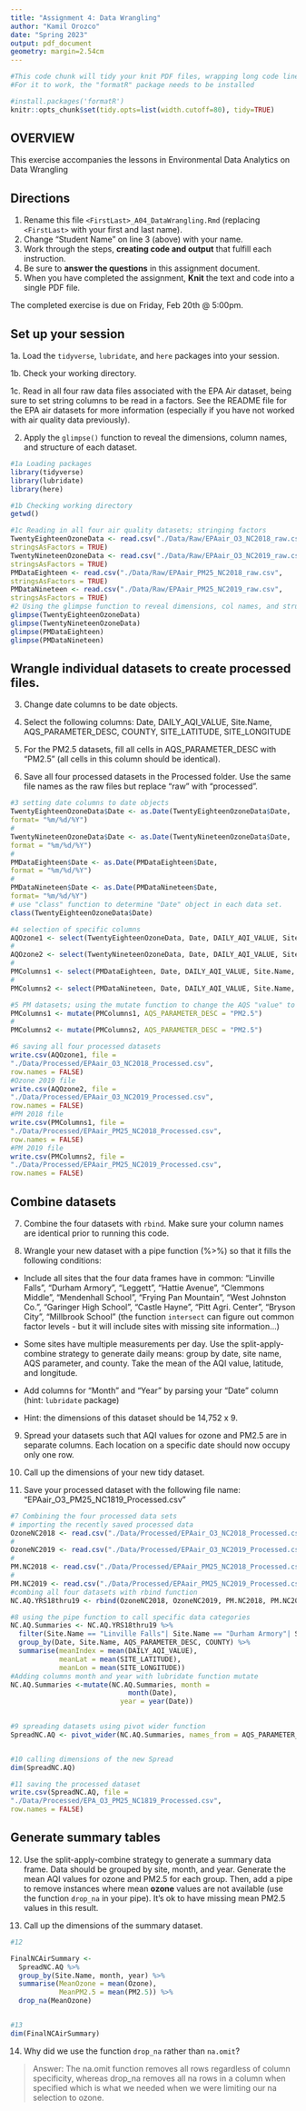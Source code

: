 ```yaml
---
title: "Assignment 4: Data Wrangling"
author: "Kamil Orozco"
date: "Spring 2023"
output: pdf_document
geometry: margin=2.54cm
---
```


```r
#This code chunk will tidy your knit PDF files, wrapping long code lines
#For it to work, the "formatR" package needs to be installed

#install.packages('formatR')
knitr::opts_chunk$set(tidy.opts=list(width.cutoff=80), tidy=TRUE)
```


## OVERVIEW

This exercise accompanies the lessons in Environmental Data Analytics on Data Wrangling 

## Directions

1.  Rename this file `<FirstLast>_A04_DataWrangling.Rmd` (replacing `<FirstLast>` with your first and last name).
2. Change "Student Name" on line 3 (above) with your name.
3. Work through the steps, **creating code and output** that fulfill each instruction.
4. Be sure to **answer the questions** in this assignment document.
5. When you have completed the assignment, **Knit** the text and code into a single PDF file.

The completed exercise is due on Friday, Feb 20th @ 5:00pm.

## Set up your session 

1a. Load the `tidyverse`,  `lubridate`, and `here` packages into your session.

1b. Check your working directory.

1c. Read in all four raw data files associated with the EPA Air dataset, being sure to set string columns to be read in a factors. See the README file for the EPA air datasets for more information (especially if you have not worked with air quality data previously). 

2. Apply the `glimpse()` function to reveal the dimensions, column names, and structure of each dataset. 

```r
#1a Loading packages
library(tidyverse)
library(lubridate)
library(here)

#1b Checking working directory 
getwd()

#1c Reading in all four air quality datasets; stringing factors
TwentyEighteenOzoneData <- read.csv("./Data/Raw/EPAair_O3_NC2018_raw.csv", 
stringsAsFactors = TRUE)
TwentyNineteenOzoneData <- read.csv("./Data/Raw/EPAair_O3_NC2019_raw.csv",
stringsAsFactors = TRUE)
PMDataEighteen <- read.csv("./Data/Raw/EPAair_PM25_NC2018_raw.csv",
stringsAsFactors = TRUE)
PMDataNineteen <- read.csv("./Data/Raw/EPAair_PM25_NC2019_raw.csv",
stringsAsFactors = TRUE)
#2 Using the glimpse function to reveal dimensions, col names, and structure of each dataset
glimpse(TwentyEighteenOzoneData)
glimpse(TwentyNineteenOzoneData)
glimpse(PMDataEighteen)
glimpse(PMDataNineteen)

```


## Wrangle individual datasets to create processed files.

3. Change date columns to be date objects.

4. Select the following columns: Date, DAILY_AQI_VALUE, Site.Name, AQS_PARAMETER_DESC, COUNTY, SITE_LATITUDE, SITE_LONGITUDE

5. For the PM2.5 datasets, fill all cells in AQS_PARAMETER_DESC with "PM2.5" (all cells in this column should be identical).

6. Save all four processed datasets in the Processed folder. Use the same file names as the raw files but replace "raw" with "processed".

```r
#3 setting date columns to date objects
TwentyEighteenOzoneData$Date <- as.Date(TwentyEighteenOzoneData$Date,
format= "%m/%d/%Y")
#
TwentyNineteenOzoneData$Date <- as.Date(TwentyNineteenOzoneData$Date,
format = "%m/%d/%Y")
#
PMDataEighteen$Date <- as.Date(PMDataEighteen$Date,
format = "%m/%d/%Y")
#
PMDataNineteen$Date <- as.Date(PMDataNineteen$Date,
format= "%m/%d/%Y")
# use "class" function to determine "Date" object in each data set. 
class(TwentyEighteenOzoneData$Date)

#4 selection of specific columns 
AQOzone1 <- select(TwentyEighteenOzoneData, Date, DAILY_AQI_VALUE, Site.Name, AQS_PARAMETER_DESC, COUNTY:SITE_LONGITUDE)
#
AQOzone2 <- select(TwentyNineteenOzoneData, Date, DAILY_AQI_VALUE, Site.Name, AQS_PARAMETER_DESC, COUNTY:SITE_LONGITUDE)
#
PMColumns1 <- select(PMDataEighteen, Date, DAILY_AQI_VALUE, Site.Name, AQS_PARAMETER_DESC, COUNTY:SITE_LONGITUDE)
#
PMColumns2 <- select(PMDataNineteen, Date, DAILY_AQI_VALUE, Site.Name, AQS_PARAMETER_DESC, COUNTY:SITE_LONGITUDE)

#5 PM datasets; using the mutate function to change the AQS "value" to PM2.5
PMColumns1 <- mutate(PMColumns1, AQS_PARAMETER_DESC = "PM2.5")
#
PMColumns2 <- mutate(PMColumns2, AQS_PARAMETER_DESC = "PM2.5")

#6 saving all four processed datasets
write.csv(AQOzone1, file = 
"./Data/Processed/EPAair_O3_NC2018_Processed.csv",
row.names = FALSE)
#Ozone 2019 file
write.csv(AQOzone2, file = 
"./Data/Processed/EPAair_O3_NC2019_Processed.csv",
row.names = FALSE)
#PM 2018 file
write.csv(PMColumns1, file = 
"./Data/Processed/EPAair_PM25_NC2018_Processed.csv",
row.names = FALSE)
#PM 2019 file
write.csv(PMColumns2, file = 
"./Data/Processed/EPAair_PM25_NC2019_Processed.csv", 
row.names = FALSE)
```


## Combine datasets

7. Combine the four datasets with `rbind`. Make sure your column names are identical prior to running this code.

8. Wrangle your new dataset with a pipe function (%>%) so that it fills the following conditions: 

  * Include all sites that the four data frames have in common: "Linville Falls", "Durham Armory", "Leggett", "Hattie Avenue", "Clemmons Middle", "Mendenhall School", "Frying Pan Mountain", "West Johnston Co.", "Garinger High School", "Castle Hayne", "Pitt Agri. Center", "Bryson City", "Millbrook School" (the function `intersect` can figure out common factor levels - but it will include sites with missing site information...) 

  * Some sites have multiple measurements per day. Use the split-apply-combine strategy to generate daily means: group by date, site name, AQS parameter, and county. Take the mean of the AQI value, latitude, and longitude.
  
  * Add columns for "Month" and "Year" by parsing your "Date" column (hint: `lubridate` package)
  
  * Hint: the dimensions of this dataset should be 14,752 x 9.

9. Spread your datasets such that AQI values for ozone and PM2.5 are in separate columns. Each location on a specific date should now occupy only one row.

10. Call up the dimensions of your new tidy dataset.

11. Save your processed dataset with the following file name: "EPAair_O3_PM25_NC1819_Processed.csv"

```r
#7 Combining the four processed data sets
# importing the recently saved processed data
OzoneNC2018 <- read.csv("./Data/Processed/EPAair_O3_NC2018_Processed.csv")
#
OzoneNC2019 <- read.csv("./Data/Processed/EPAair_O3_NC2019_Processed.csv")
#
PM.NC2018 <- read.csv("./Data/Processed/EPAair_PM25_NC2018_Processed.csv")
#
PM.NC2019 <- read.csv("./Data/Processed/EPAair_PM25_NC2019_Processed.csv")
#combing all four datasets with rbind function
NC.AQ.YRS18thru19 <- rbind(OzoneNC2018, OzoneNC2019, PM.NC2018, PM.NC2019)

#8 using the pipe function to call specific data categories
NC.AQ.Summaries <- NC.AQ.YRS18thru19 %>%
  filter(Site.Name == "Linville Falls"| Site.Name == "Durham Armory"| Site.Name == "Leggett"| Site.Name == "Hattie Avenue"| Site.Name == "Clemmons Middle"| Site.Name == "Mendenhall School"| Site.Name == "Frying Pan Mountain"| Site.Name == "West Johnston Co."| Site.Name == "Garinger High School"| Site.Name == "Castle Hayne"| Site.Name == "Pitt Agri. Center"| Site.Name == "Bryson City"| Site.Name == "Millbrook School") %>%
  group_by(Date, Site.Name, AQS_PARAMETER_DESC, COUNTY) %>%
  summarise(meanIndex = mean(DAILY_AQI_VALUE),
            meanLat = mean(SITE_LATITUDE),
            meanLon = mean(SITE_LONGITUDE))
#Adding columns month and year with lubridate function mutate
NC.AQ.Summaries <-mutate(NC.AQ.Summaries, month = 
                             month(Date),
                           year = year(Date))
            

#9 spreading datasets using pivot wider function
SpreadNC.AQ <- pivot_wider(NC.AQ.Summaries, names_from = AQS_PARAMETER_DESC, values_from = meanIndex)


#10 calling dimensions of the new Spread
dim(SpreadNC.AQ)

#11 saving the processed dataset
write.csv(SpreadNC.AQ, file = 
"./Data/Processed/EPA_O3_PM25_NC1819_Processed.csv",
row.names = FALSE)

```


## Generate summary tables

12. Use the split-apply-combine strategy to generate a summary data frame. Data should be grouped by site, month, and year. Generate the mean AQI values for ozone and PM2.5 for each group. Then, add a pipe to remove instances where mean **ozone** values are not available (use the function `drop_na` in your pipe). It's ok to have missing mean PM2.5 values in this result. 

13. Call up the dimensions of the summary dataset.

```r

#12

FinalNCAirSummary <- 
  SpreadNC.AQ %>%
  group_by(Site.Name, month, year) %>%
  summarise(MeanOzone = mean(Ozone),
            MeanPM2.5 = mean(PM2.5)) %>%
  drop_na(MeanOzone)


#13
dim(FinalNCAirSummary)

```

14. Why did we use the function `drop_na` rather than `na.omit`?

> Answer: The na.omit function removes all rows regardless of column specificity, whereas drop_na removes all na rows in a column when specified which is what we needed when we were limiting our na selection to ozone.
